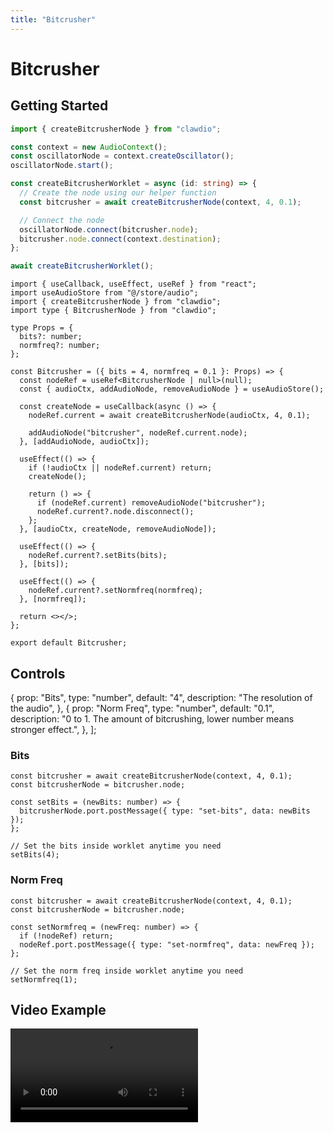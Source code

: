 ```yaml
---
title: "Bitcrusher"
---
```


# Bitcrusher


<AudioGraph graph={graph} />

## Getting Started

<Tabs>
<TabItem value="js" label="JavaScript">

```ts
import { createBitcrusherNode } from "clawdio";

const context = new AudioContext();
const oscillatorNode = context.createOscillator();
oscillatorNode.start();

const createBitcrusherWorklet = async (id: string) => {
  // Create the node using our helper function
  const bitcrusher = await createBitcrusherNode(context, 4, 0.1);

  // Connect the node
  oscillatorNode.connect(bitcrusher.node);
  bitcrusher.node.connect(context.destination);
};

await createBitcrusherWorklet();
```

</TabItem>
<TabItem value="react" label="React">

```tsx
import { useCallback, useEffect, useRef } from "react";
import useAudioStore from "@/store/audio";
import { createBitcrusherNode } from "clawdio";
import type { BitcrusherNode } from "clawdio";

type Props = {
  bits?: number;
  normfreq?: number;
};

const Bitcrusher = ({ bits = 4, normfreq = 0.1 }: Props) => {
  const nodeRef = useRef<BitcrusherNode | null>(null);
  const { audioCtx, addAudioNode, removeAudioNode } = useAudioStore();

  const createNode = useCallback(async () => {
    nodeRef.current = await createBitcrusherNode(audioCtx, 4, 0.1);

    addAudioNode("bitcrusher", nodeRef.current.node);
  }, [addAudioNode, audioCtx]);

  useEffect(() => {
    if (!audioCtx || nodeRef.current) return;
    createNode();

    return () => {
      if (nodeRef.current) removeAudioNode("bitcrusher");
      nodeRef.current?.node.disconnect();
    };
  }, [audioCtx, createNode, removeAudioNode]);

  useEffect(() => {
    nodeRef.current?.setBits(bits);
  }, [bits]);

  useEffect(() => {
    nodeRef.current?.setNormfreq(normfreq);
  }, [normfreq]);

  return <></>;
};

export default Bitcrusher;
```

</TabItem>

</Tabs>

## Controls

  {
    prop: "Bits",
    type: "number",
    default: "4",
    description: "The resolution of the audio",
  },
  {
    prop: "Norm Freq",
    type: "number",
    default: "0.1",
    description:
      "0 to 1. The amount of bitcrushing, lower number means stronger effect.",
  },
];

<PropsTable items={items} />

### Bits

```tsx
const bitcrusher = await createBitcrusherNode(context, 4, 0.1);
const bitcrusherNode = bitcrusher.node;

const setBits = (newBits: number) => {
  bitcrusherNode.port.postMessage({ type: "set-bits", data: newBits });
};

// Set the bits inside worklet anytime you need
setBits(4);
```

### Norm Freq

```tsx
const bitcrusher = await createBitcrusherNode(context, 4, 0.1);
const bitcrusherNode = bitcrusher.node;

const setNormfreq = (newFreq: number) => {
  if (!nodeRef) return;
  nodeRef.port.postMessage({ type: "set-normfreq", data: newFreq });
};

// Set the norm freq inside worklet anytime you need
setNormfreq(1);
```

## Video Example


<Video src={videoUrl} />

